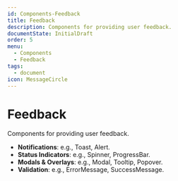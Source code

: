 ```yaml
---
id: Components-Feedback
title: Feedback
description: Components for providing user feedback.
documentState: InitialDraft
order: 5
menu:
  - Components
  - Feedback
tags:
  - document
icon: MessageCircle
---
```


# Feedback

Components for providing user feedback.

- **Notifications**: e.g., Toast, Alert.
- **Status Indicators**: e.g., Spinner, ProgressBar.
- **Modals & Overlays**: e.g., Modal, Tooltip, Popover.
- **Validation**: e.g., ErrorMessage, SuccessMessage.
